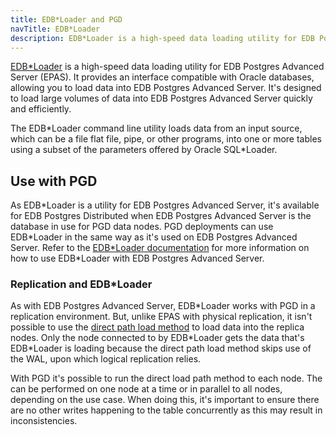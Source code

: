 ```yaml
---
title: EDB*Loader and PGD
navTitle: EDB*Loader
description: EDB*Loader is a high-speed data loading utility for EDB Postgres Advanced Server.
---
```


[EDB\*Loader](/epas/latest/database_administration/02_edb_loader/) is a high-speed data loading utility for EDB Postgres Advanced Server (EPAS). It provides an interface compatible with Oracle databases, allowing you to load data into EDB Postgres Advanced Server. It's designed to load large volumes of data into EDB Postgres Advanced Server quickly and efficiently.

The EDB\*Loader command line utility loads data from an input source, which can be a file flat file, pipe, or other programs, into one or more tables using a subset of the parameters offered by Oracle SQL\*Loader. 

## Use with PGD
 
As EDB\*Loader is a utility for EDB Postgres Advanced Server, it's available for EDB Postgres Distributed when EDB Postgres Advanced Server is the database in use for PGD data nodes. PGD deployments can use EDB\*Loader in the same way as it's used on EDB Postgres Advanced Server. Refer to the [EDB\*Loader documentation](/epas/latest/database_administration/02_edb_loader/) for more information on how to use EDB\*Loader with EDB Postgres Advanced Server.

### Replication and EDB\*Loader

As with EDB Postgres Advanced Server, EDB\*Loader works with PGD in a replication environment. But, unlike EPAS with physical replication, it isn't possible to use the [direct path load method](/epas/latest/database_administration/02_edb_loader/invoking_edb_loader/direct_path_load/) to load data into the replica nodes. Only the node connected to by EDB\*Loader gets the data that's EDB\*Loader is loading because the direct path load method skips use of the WAL, upon which logical replication relies. 

With PGD it's possible to run the direct load path method to each node. The can be performed on one node at a time or in parallel to all nodes, depending on the use case. When doing this, it's important to ensure there are no other writes happening to the table concurrently as this may result in inconsistencies.


